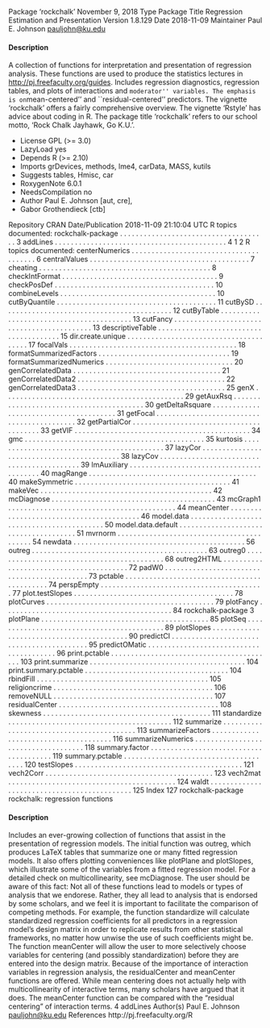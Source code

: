 
Package ‘rockchalk’
November 9, 2018
Type Package
Title Regression Estimation and Presentation
Version 1.8.129
Date 2018-11-09
Maintainer Paul E. Johnson <pauljohn@ku.edu>

#### Description
 A collection of functions for interpretation and presentation of regression analysis. These functions are used
to produce the statistics lectures in <http://pj.freefaculty.org/guides>. Includes regression
diagnostics, regression tables, and plots of interactions and
``moderator'' variables. The emphasis is on ``mean-centered'' and ``residual-centered'' predictors. The vignette 'rockchalk' offers a
fairly comprehensive overview. The vignette 'Rstyle' has advice about coding in R. The package title 'rockchalk' refers to our
school motto, 'Rock Chalk Jayhawk, Go K.U.'.

* License GPL (>= 3.0)
* LazyLoad yes
* Depends R (>= 2.10)
* Imports grDevices, methods, lme4, carData, MASS, kutils
* Suggests tables, Hmisc, car
* RoxygenNote 6.0.1
* NeedsCompilation no
* Author Paul E. Johnson [aut, cre],
* Gabor Grothendieck [ctb]

Repository CRAN
Date/Publication 2018-11-09 21:10:04 UTC
R topics documented:
rockchalk-package . . . . . . . . . . . . . . . . . . . . . . . . . . . . . . . . . . . . . 3
addLines . . . . . . . . . . . . . . . . . . . . . . . . . . . . . . . . . . . . . . . . . . . 4
1
2 R topics documented:
centerNumerics . . . . . . . . . . . . . . . . . . . . . . . . . . . . . . . . . . . . . . . 6
centralValues . . . . . . . . . . . . . . . . . . . . . . . . . . . . . . . . . . . . . . . . 7
cheating . . . . . . . . . . . . . . . . . . . . . . . . . . . . . . . . . . . . . . . . . . . 8
checkIntFormat . . . . . . . . . . . . . . . . . . . . . . . . . . . . . . . . . . . . . . . 9
checkPosDef . . . . . . . . . . . . . . . . . . . . . . . . . . . . . . . . . . . . . . . . 10
combineLevels . . . . . . . . . . . . . . . . . . . . . . . . . . . . . . . . . . . . . . . 10
cutByQuantile . . . . . . . . . . . . . . . . . . . . . . . . . . . . . . . . . . . . . . . . 11
cutBySD . . . . . . . . . . . . . . . . . . . . . . . . . . . . . . . . . . . . . . . . . . . 12
cutByTable . . . . . . . . . . . . . . . . . . . . . . . . . . . . . . . . . . . . . . . . . 13
cutFancy . . . . . . . . . . . . . . . . . . . . . . . . . . . . . . . . . . . . . . . . . . . 13
descriptiveTable . . . . . . . . . . . . . . . . . . . . . . . . . . . . . . . . . . . . . . . 15
dir.create.unique . . . . . . . . . . . . . . . . . . . . . . . . . . . . . . . . . . . . . . . 17
focalVals . . . . . . . . . . . . . . . . . . . . . . . . . . . . . . . . . . . . . . . . . . 18
formatSummarizedFactors . . . . . . . . . . . . . . . . . . . . . . . . . . . . . . . . . 19
formatSummarizedNumerics . . . . . . . . . . . . . . . . . . . . . . . . . . . . . . . . 20
genCorrelatedData . . . . . . . . . . . . . . . . . . . . . . . . . . . . . . . . . . . . . 21
genCorrelatedData2 . . . . . . . . . . . . . . . . . . . . . . . . . . . . . . . . . . . . . 22
genCorrelatedData3 . . . . . . . . . . . . . . . . . . . . . . . . . . . . . . . . . . . . . 25
genX . . . . . . . . . . . . . . . . . . . . . . . . . . . . . . . . . . . . . . . . . . . . . 29
getAuxRsq . . . . . . . . . . . . . . . . . . . . . . . . . . . . . . . . . . . . . . . . . 30
getDeltaRsquare . . . . . . . . . . . . . . . . . . . . . . . . . . . . . . . . . . . . . . . 31
getFocal . . . . . . . . . . . . . . . . . . . . . . . . . . . . . . . . . . . . . . . . . . . 32
getPartialCor . . . . . . . . . . . . . . . . . . . . . . . . . . . . . . . . . . . . . . . . 33
getVIF . . . . . . . . . . . . . . . . . . . . . . . . . . . . . . . . . . . . . . . . . . . . 34
gmc . . . . . . . . . . . . . . . . . . . . . . . . . . . . . . . . . . . . . . . . . . . . . 35
kurtosis . . . . . . . . . . . . . . . . . . . . . . . . . . . . . . . . . . . . . . . . . . . 37
lazyCor . . . . . . . . . . . . . . . . . . . . . . . . . . . . . . . . . . . . . . . . . . . 38
lazyCov . . . . . . . . . . . . . . . . . . . . . . . . . . . . . . . . . . . . . . . . . . . 39
lmAuxiliary . . . . . . . . . . . . . . . . . . . . . . . . . . . . . . . . . . . . . . . . . 40
magRange . . . . . . . . . . . . . . . . . . . . . . . . . . . . . . . . . . . . . . . . . . 40
makeSymmetric . . . . . . . . . . . . . . . . . . . . . . . . . . . . . . . . . . . . . . . 41
makeVec . . . . . . . . . . . . . . . . . . . . . . . . . . . . . . . . . . . . . . . . . . . 42
mcDiagnose . . . . . . . . . . . . . . . . . . . . . . . . . . . . . . . . . . . . . . . . . 43
mcGraph1 . . . . . . . . . . . . . . . . . . . . . . . . . . . . . . . . . . . . . . . . . . 44
meanCenter . . . . . . . . . . . . . . . . . . . . . . . . . . . . . . . . . . . . . . . . . 46
model.data . . . . . . . . . . . . . . . . . . . . . . . . . . . . . . . . . . . . . . . . . . 50
model.data.default . . . . . . . . . . . . . . . . . . . . . . . . . . . . . . . . . . . . . . 51
mvrnorm . . . . . . . . . . . . . . . . . . . . . . . . . . . . . . . . . . . . . . . . . . 54
newdata . . . . . . . . . . . . . . . . . . . . . . . . . . . . . . . . . . . . . . . . . . . 56
outreg . . . . . . . . . . . . . . . . . . . . . . . . . . . . . . . . . . . . . . . . . . . . 63
outreg0 . . . . . . . . . . . . . . . . . . . . . . . . . . . . . . . . . . . . . . . . . . . 68
outreg2HTML . . . . . . . . . . . . . . . . . . . . . . . . . . . . . . . . . . . . . . . . 72
padW0 . . . . . . . . . . . . . . . . . . . . . . . . . . . . . . . . . . . . . . . . . . . . 73
pctable . . . . . . . . . . . . . . . . . . . . . . . . . . . . . . . . . . . . . . . . . . . . 74
perspEmpty . . . . . . . . . . . . . . . . . . . . . . . . . . . . . . . . . . . . . . . . . 77
plot.testSlopes . . . . . . . . . . . . . . . . . . . . . . . . . . . . . . . . . . . . . . . . 78
plotCurves . . . . . . . . . . . . . . . . . . . . . . . . . . . . . . . . . . . . . . . . . . 79
plotFancy . . . . . . . . . . . . . . . . . . . . . . . . . . . . . . . . . . . . . . . . . . 84
rockchalk-package 3
plotPlane . . . . . . . . . . . . . . . . . . . . . . . . . . . . . . . . . . . . . . . . . . 85
plotSeq . . . . . . . . . . . . . . . . . . . . . . . . . . . . . . . . . . . . . . . . . . . 89
plotSlopes . . . . . . . . . . . . . . . . . . . . . . . . . . . . . . . . . . . . . . . . . . 90
predictCI . . . . . . . . . . . . . . . . . . . . . . . . . . . . . . . . . . . . . . . . . . 95
predictOMatic . . . . . . . . . . . . . . . . . . . . . . . . . . . . . . . . . . . . . . . . 96
print.pctable . . . . . . . . . . . . . . . . . . . . . . . . . . . . . . . . . . . . . . . . . 103
print.summarize . . . . . . . . . . . . . . . . . . . . . . . . . . . . . . . . . . . . . . . 104
print.summary.pctable . . . . . . . . . . . . . . . . . . . . . . . . . . . . . . . . . . . . 104
rbindFill . . . . . . . . . . . . . . . . . . . . . . . . . . . . . . . . . . . . . . . . . . . 105
religioncrime . . . . . . . . . . . . . . . . . . . . . . . . . . . . . . . . . . . . . . . . 106
removeNULL . . . . . . . . . . . . . . . . . . . . . . . . . . . . . . . . . . . . . . . . 107
residualCenter . . . . . . . . . . . . . . . . . . . . . . . . . . . . . . . . . . . . . . . . 108
skewness . . . . . . . . . . . . . . . . . . . . . . . . . . . . . . . . . . . . . . . . . . 111
standardize . . . . . . . . . . . . . . . . . . . . . . . . . . . . . . . . . . . . . . . . . 112
summarize . . . . . . . . . . . . . . . . . . . . . . . . . . . . . . . . . . . . . . . . . . 113
summarizeFactors . . . . . . . . . . . . . . . . . . . . . . . . . . . . . . . . . . . . . . 116
summarizeNumerics . . . . . . . . . . . . . . . . . . . . . . . . . . . . . . . . . . . . 118
summary.factor . . . . . . . . . . . . . . . . . . . . . . . . . . . . . . . . . . . . . . . 119
summary.pctable . . . . . . . . . . . . . . . . . . . . . . . . . . . . . . . . . . . . . . 120
testSlopes . . . . . . . . . . . . . . . . . . . . . . . . . . . . . . . . . . . . . . . . . . 121
vech2Corr . . . . . . . . . . . . . . . . . . . . . . . . . . . . . . . . . . . . . . . . . . 123
vech2mat . . . . . . . . . . . . . . . . . . . . . . . . . . . . . . . . . . . . . . . . . . 124
waldt . . . . . . . . . . . . . . . . . . . . . . . . . . . . . . . . . . . . . . . . . . . . 125
Index 127
rockchalk-package rockchalk: regression functions

#### Description

Includes an ever-growing collection of functions that assist in the presentation of regression models.
The initial function was outreg, which produces LaTeX tables that summarize one or many
fitted regression models. It also offers plotting conveniences like plotPlane and plotSlopes,
which illustrate some of the variables from a fitted regression model. For a detailed check on multicollinearity,
see mcDiagnose. The user should be aware of this fact: Not all of these functions lead
to models or types of analysis that we endorese. Rather, they all lead to analysis that is endorsed
by some scholars, and we feel it is important to facilitate the comparison of competing methods.
For example, the function standardize will calculate standardized regression coefficients for all
predictors in a regression model’s design matrix in order to replicate results from other statistical
frameworks, no matter how unwise the use of such coefficients might be. The function meanCenter
will allow the user to more selectively choose variables for centering (and possibly standardization)
before they are entered into the design matrix. Because of the importance of interaction variables in
regression analysis, the residualCenter and meanCenter functions are offered. While mean centering
does not actually help with multicollinearity of interactive terms, many scholars have argued
that it does. The meanCenter function can be compared with the "residual centering" of interaction
terms.
4 addLines
Author(s)
Paul E. Johnson <pauljohn@ku.edu>
References
http://pj.freefaculty.org/R

